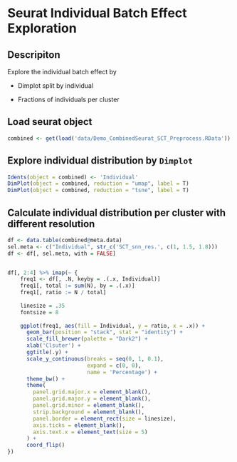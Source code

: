 # Seurat Individual Batch Effect Exploration

## Descripiton

Explore the individual batch effect by 

* Dimplot split by individual

* Fractions of individuals per cluster


## Load seurat object

```r
combined <- get(load('data/Demo_CombinedSeurat_SCT_Preprocess.RData'))
```

## Explore individual distribution by `Dimplot`

```r
Idents(object = combined) <- 'Individual'
DimPlot(object = combined, reduction = "umap", label = T) 
DimPlot(object = combined, reduction = "tsne", label = T) 
```

## Calculate individual distribution per cluster with different resolution

```r
df <- data.table(combined@meta.data)
sel.meta <- c("Individual", str_c('SCT_snn_res.', c(1, 1.5, 1.8)))
df <- df[, sel.meta, with = FALSE]


df[, 2:4] %>% imap(~ {
    freq1 <- df[, .N, keyby = .(.x, Individual)]
    freq1[, total := sum(N), by = .(.x)]
    freq1[, ratio := N / total]
    
    linesize = .35
    fontsize = 8
    
    ggplot(freq1, aes(fill = Individual, y = ratio, x = .x)) +
      geom_bar(position = "stack", stat = "identity") +
      scale_fill_brewer(palette = "Dark2") +
      xlab('Clsuter') +
      ggtitle(.y) +
      scale_y_continuous(breaks = seq(0, 1, 0.1),
                         expand = c(0, 0),
                         name = 'Percentage') +
      theme_bw() +
      theme(
        panel.grid.major.x = element_blank(),
        panel.grid.major.y = element_blank(),
        panel.grid.minor = element_blank(),
        strip.background = element_blank(),
        panel.border = element_rect(size = linesize),
        axis.ticks = element_blank(),
        axis.text.x = element_text(size = 5)
      ) +
      coord_flip()
})

```





